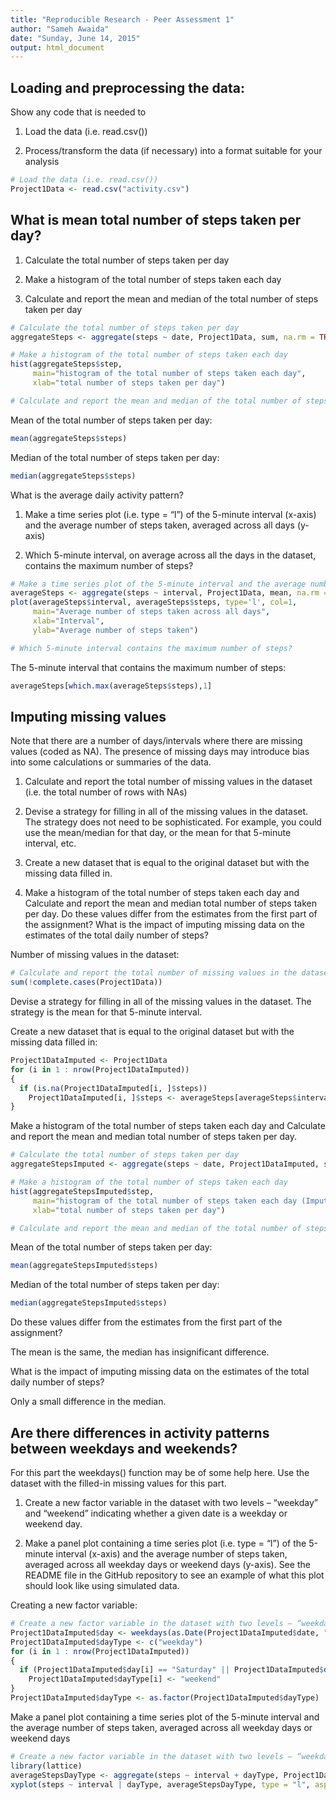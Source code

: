 ```yaml
---
title: "Reproducible Research - Peer Assessment 1"
author: "Sameh Awaida"
date: "Sunday, June 14, 2015"
output: html_document
---
```



## Loading and preprocessing the data:


Show any code that is needed to


1. Load the data (i.e. read.csv())

2. Process/transform the data (if necessary) into a format suitable for your analysis


```r
# Load the data (i.e. read.csv())
Project1Data <- read.csv("activity.csv")
```


## What is mean total number of steps taken per day?


1. Calculate the total number of steps taken per day

2. Make a histogram of the total number of steps taken each day

3. Calculate and report the mean and median of the total number of steps taken per day


```r
# Calculate the total number of steps taken per day
aggregateSteps <- aggregate(steps ~ date, Project1Data, sum, na.rm = TRUE)

# Make a histogram of the total number of steps taken each day
hist(aggregateSteps$step, 
     main="histogram of the total number of steps taken each day", 
     xlab="total number of steps taken per day")

# Calculate and report the mean and median of the total number of steps taken per day
```


Mean of the total number of steps taken per day:
```r
mean(aggregateSteps$steps)
```


Median of the total number of steps taken per day:
```r
median(aggregateSteps$steps)
```


What is the average daily activity pattern?


1. Make a time series plot (i.e. type = "l") of the 5-minute interval (x-axis) and the average number of steps taken, averaged across all days (y-axis)

2. Which 5-minute interval, on average across all the days in the dataset, contains the maximum number of steps?


```r
# Make a time series plot of the 5-minute interval and the average number of steps taken, averaged across all days
averageSteps <- aggregate(steps ~ interval, Project1Data, mean, na.rm = TRUE)
plot(averageSteps$interval, averageSteps$steps, type='l', col=1, 
     main="Average number of steps taken across all days", 
     xlab="Interval", 
     ylab="Average number of steps taken")

# Which 5-minute interval contains the maximum number of steps?
```

The 5-minute interval that contains the maximum number of steps:
```r
averageSteps[which.max(averageSteps$steps),1]
```


## Imputing missing values

Note that there are a number of days/intervals where there are missing values (coded as NA). The presence of missing days may introduce bias into some calculations or summaries of the data.

1. Calculate and report the total number of missing values in the dataset (i.e. the total number of rows with NAs)

2. Devise a strategy for filling in all of the missing values in the dataset. The strategy does not need to be sophisticated. For example, you could use the mean/median for that day, or the mean for that 5-minute interval, etc.

3. Create a new dataset that is equal to the original dataset but with the missing data filled in.

4. Make a histogram of the total number of steps taken each day and Calculate and report the mean and median total number of steps taken per day. Do these values differ from the estimates from the first part of the assignment? What is the impact of imputing missing data on the estimates of the total daily number of steps?


Number of missing values in the dataset:
```r
# Calculate and report the total number of missing values in the dataset
sum(!complete.cases(Project1Data))
```

Devise a strategy for filling in all of the missing values in the dataset. The strategy is the mean for that 5-minute interval.

Create a new dataset that is equal to the original dataset but with the missing data filled in:
```r
Project1DataImputed <- Project1Data
for (i in 1 : nrow(Project1DataImputed)) 
{
  if (is.na(Project1DataImputed[i, ]$steps))
    Project1DataImputed[i, ]$steps <- averageSteps[averageSteps$interval == Project1DataImputed[i, ]$interval, ]$steps
}
```


Make a histogram of the total number of steps taken each day and Calculate and report the mean and median total number of steps taken per day.
```r
# Calculate the total number of steps taken per day
aggregateStepsImputed <- aggregate(steps ~ date, Project1DataImputed, sum, na.rm = TRUE)

# Make a histogram of the total number of steps taken each day
hist(aggregateStepsImputed$step, 
     main="histogram of the total number of steps taken each day (Imputed Data)", 
     xlab="total number of steps taken per day")

# Calculate and report the mean and median of the total number of steps taken per day
```


Mean of the total number of steps taken per day:
```r
mean(aggregateStepsImputed$steps)
```


Median of the total number of steps taken per day:
```r
median(aggregateStepsImputed$steps)
```

Do these values differ from the estimates from the first part of the assignment? 

The mean is the same, the median has insignificant difference.

What is the impact of imputing missing data on the estimates of the total daily number of steps?

Only a small difference in the median.


## Are there differences in activity patterns between weekdays and weekends?

For this part the weekdays() function may be of some help here. Use the dataset with the filled-in missing values for this part.

1. Create a new factor variable in the dataset with two levels – “weekday” and “weekend” indicating whether a given date is a weekday or weekend day.

2. Make a panel plot containing a time series plot (i.e. type = "l") of the 5-minute interval (x-axis) and the average number of steps taken, averaged across all weekday days or weekend days (y-axis). See the README file in the GitHub repository to see an example of what this plot should look like using simulated data.

Creating a new factor variable:
```r
# Create a new factor variable in the dataset with two levels – “weekday” and “weekend”
Project1DataImputed$day <- weekdays(as.Date(Project1DataImputed$date, "%Y-%m-%d"))
Project1DataImputed$dayType <- c("weekday")
for (i in 1 : nrow(Project1DataImputed))
{
  if (Project1DataImputed$day[i] == "Saturday" || Project1DataImputed$day[i] == "Sunday")
    Project1DataImputed$dayType[i] <- "weekend"
}
Project1DataImputed$dayType <- as.factor(Project1DataImputed$dayType)
```

Make a panel plot containing a time series plot of the 5-minute interval and the average number of steps taken, averaged across all weekday days or weekend days
```r
# Create a new factor variable in the dataset with two levels – “weekday” and “weekend”
library(lattice)
averageStepsDayType <- aggregate(steps ~ interval + dayType, Project1DataImputed, mean)
xyplot(steps ~ interval | dayType, averageStepsDayType, type = "l", aspect = 1/2)

```
